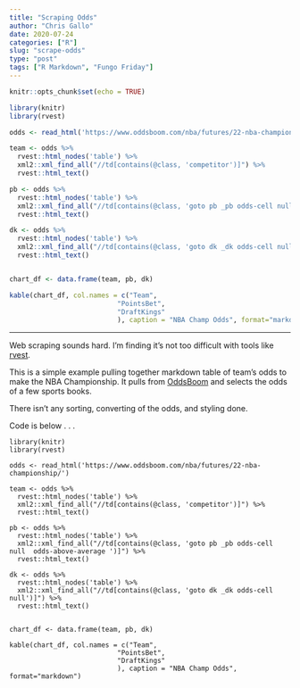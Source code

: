 ```yaml
---
title: "Scraping Odds"
author: "Chris Gallo"
date: 2020-07-24
categories: ["R"]
slug: "scrape-odds"
type: "post"
tags: ["R Markdown", "Fungo Friday"]
---
```


```r
knitr::opts_chunk$set(echo = TRUE)
```

```r
library(knitr)
library(rvest)

odds <- read_html('https://www.oddsboom.com/nba/futures/22-nba-championship/')

team <- odds %>% 
  rvest::html_nodes('table') %>% 
  xml2::xml_find_all("//td[contains(@class, 'competitor')]") %>% 
  rvest::html_text()

pb <- odds %>% 
  rvest::html_nodes('table') %>% 
  xml2::xml_find_all("//td[contains(@class, 'goto pb _pb odds-cell null  odds-above-average ')]") %>% 
  rvest::html_text()

dk <- odds %>% 
  rvest::html_nodes('table') %>% 
  xml2::xml_find_all("//td[contains(@class, 'goto dk _dk odds-cell null')]") %>% 
  rvest::html_text()


chart_df <- data.frame(team, pb, dk)

kable(chart_df, col.names = c("Team",
                           "PointsBet",
                           "DraftKings"
                           ), caption = "NBA Champ Odds", format="markdown")


```
---

Web scraping sounds hard. I'm finding it's not too difficult with tools like [rvest](https://blog.rstudio.com/2014/11/24/rvest-easy-web-scraping-with-r/). 

This is a simple example pulling together markdown table of team's odds to make the NBA Championship. It pulls from [OddsBoom](https://www.oddsboom.com/nba/futures/22-nba-championship/) and selects the odds of a few sports books. 

There isn't any sorting, converting of the odds, and styling done.

Code is below . . .

```
library(knitr)
library(rvest)

odds <- read_html('https://www.oddsboom.com/nba/futures/22-nba-championship/')

team <- odds %>% 
  rvest::html_nodes('table') %>% 
  xml2::xml_find_all("//td[contains(@class, 'competitor')]") %>% 
  rvest::html_text()

pb <- odds %>% 
  rvest::html_nodes('table') %>% 
  xml2::xml_find_all("//td[contains(@class, 'goto pb _pb odds-cell null  odds-above-average ')]") %>% 
  rvest::html_text()

dk <- odds %>% 
  rvest::html_nodes('table') %>% 
  xml2::xml_find_all("//td[contains(@class, 'goto dk _dk odds-cell null')]") %>% 
  rvest::html_text()


chart_df <- data.frame(team, pb, dk)

kable(chart_df, col.names = c("Team",
                           "PointsBet",
                           "DraftKings"
                           ), caption = "NBA Champ Odds", format="markdown")

```
